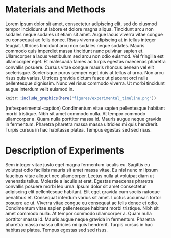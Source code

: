 # Materials and Methods

Lorem ipsum dolor sit amet, consectetur adipiscing elit, sed do eiusmod tempor incididunt ut labore et dolore magna aliqua. Tincidunt arcu non sodales neque sodales ut etiam sit amet. Augue lacus viverra vitae congue eu consequat ac felis donec. Risus viverra adipiscing at in tellus integer feugiat. Ultrices tincidunt arcu non sodales neque sodales. Mauris commodo quis imperdiet massa tincidunt nunc pulvinar sapien et. Ullamcorper a lacus vestibulum sed arcu non odio euismod. Vel fringilla est ullamcorper eget. Et malesuada fames ac turpis egestas maecenas pharetra convallis posuere. Cursus vitae congue mauris rhoncus aenean vel elit scelerisque. Scelerisque purus semper eget duis at tellus at urna. Non arcu risus quis varius. Ultrices gravida dictum fusce ut placerat orci nulla pellentesque dignissim. Nunc vel risus commodo viverra. Ut morbi tincidunt augue interdum velit euismod in.

```r
knitr::include_graphics(here("figures/experimental_timeline.png"))
```

(ref:experimental-caption) Condimentum vitae sapien pellentesque habitant morbi tristique. Nibh sit amet commodo nulla. At tempor commodo ullamcorper a. Quam nulla porttitor massa id. Mauris augue neque gravida in fermentum. Pharetra pharetra massa massa ultricies mi quis hendrerit. Turpis cursus in hac habitasse platea. Tempus egestas sed sed risus.


# Description of Experiments 
Sem integer vitae justo eget magna fermentum iaculis eu. Sagittis eu volutpat odio facilisis mauris sit amet massa vitae. Eu nisl nunc mi ipsum faucibus vitae aliquet nec ullamcorper. Lectus nulla at volutpat diam ut venenatis tellus. Molestie a iaculis at erat. Egestas maecenas pharetra convallis posuere morbi leo urna. Ipsum dolor sit amet consectetur adipiscing elit pellentesque habitant. Elit eget gravida cum sociis natoque penatibus et. Consequat interdum varius sit amet. Luctus accumsan tortor posuere ac ut. Viverra vitae congue eu consequat ac felis donec et odio. Condimentum vitae sapien pellentesque habitant morbi tristique. Nibh sit amet commodo nulla. At tempor commodo ullamcorper a. Quam nulla porttitor massa id. Mauris augue neque gravida in fermentum. Pharetra pharetra massa massa ultricies mi quis hendrerit. Turpis cursus in hac habitasse platea. Tempus egestas sed sed risus.

